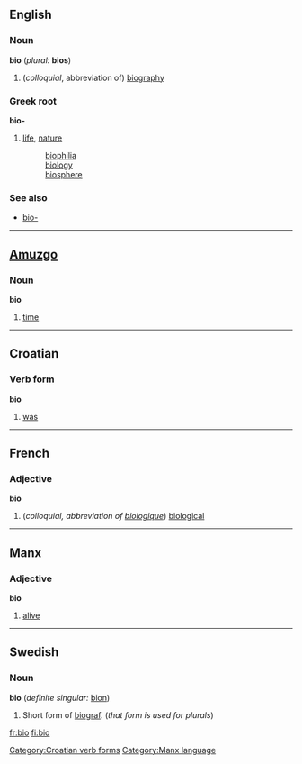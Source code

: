 ==English==

===Noun===
'''bio''' (''plural:'' '''bios''')

#(''colloquial'', abbreviation of) [[biography]]

===Greek root===
'''bio-'''
#[[life]], [[nature]]
#:[[biophilia]]
#:[[biology]]
#:[[biosphere]]

===See also===
*[[bio-]]


----

==[[Amuzgo]]==
===Noun===
'''bio'''

# [[time]]


----

==Croatian==
===Verb form===
'''bio'''
#[[was]]

[[Category:Croatian verb forms]]


----

==French==
===Adjective===
'''bio'''

#(''colloquial, abbreviation of [[biologique]]'') [[biological]]


----

==Manx==
===Adjective===
'''bio'''
#[[alive]]

[[Category:Manx language]]


----

==Swedish==
===Noun===
'''bio''' {{c}} (''definite singular:'' [[bion]])

# Short form of [[biograf]]. (''that form is used for plurals'')

[[fr:bio]]
[[fi:bio]]